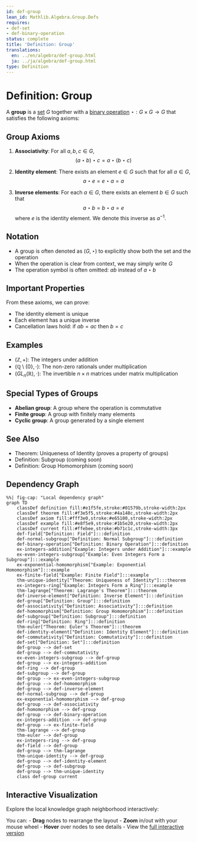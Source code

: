 ```yaml
---
id: def-group
lean_id: Mathlib.Algebra.Group.Defs
requires:
- def-set
- def-binary-operation
status: complete
title: 'Definition: Group'
translations:
  en: ../en/algebra/def-group.html
  ja: ../ja/algebra/def-group.html
type: Definition
---
```


# Definition: Group {#def-group}

A **group** is a [set](../logic-set-theory/def-set.qmd) $G$ together with a [binary operation](def-binary-operation.qmd) $\star: G \times G \to G$ that satisfies the following axioms:

## Group Axioms

1. **Associativity**: For all $a, b, c \in G$,
   $$(a \star b) \star c = a \star (b \star c)$$

2. **Identity element**: There exists an element $e \in G$ such that for all $a \in G$,
   $$a \star e = e \star a = a$$

3. **Inverse elements**: For each $a \in G$, there exists an element $b \in G$ such that
   $$a \star b = b \star a = e$$
   where $e$ is the identity element. We denote this inverse as $a^{-1}$.

## Notation

- A group is often denoted as $(G, \star)$ to explicitly show both the set and the operation
- When the operation is clear from context, we may simply write $G$
- The operation symbol is often omitted: $ab$ instead of $a \star b$

## Important Properties

From these axioms, we can prove:

- The identity element is unique
- Each element has a unique inverse
- Cancellation laws hold: if $ab = ac$ then $b = c$

## Examples

- $(\mathbb{Z}, +)$: The integers under addition
- $(\mathbb{Q} \setminus \{0\}, \cdot)$: The non-zero rationals under multiplication
- $(GL_n(\mathbb{R}), \cdot)$: The invertible $n \times n$ matrices under matrix multiplication

## Special Types of Groups

- **Abelian group**: A group where the operation is commutative
- **Finite group**: A group with finitely many elements
- **Cyclic group**: A group generated by a single element

## See Also

- Theorem: Uniqueness of Identity (proves a property of groups)
- Definition: Subgroup (coming soon)
- Definition: Group Homomorphism (coming soon)

## Dependency Graph

```mermaid
%%| fig-cap: "Local dependency graph"
graph TD
    classDef definition fill:#e1f5fe,stroke:#01579b,stroke-width:2px
    classDef theorem fill:#f3e5f5,stroke:#4a148c,stroke-width:2px
    classDef axiom fill:#fff3e0,stroke:#e65100,stroke-width:2px
    classDef example fill:#e8f5e9,stroke:#1b5e20,stroke-width:2px
    classDef current fill:#ffebee,stroke:#b71c1c,stroke-width:3px
    def-field["Definition: Field"]:::definition
    def-normal-subgroup["Definition: Normal Subgroup"]:::definition
    def-binary-operation["Definition: Binary Operation"]:::definition
    ex-integers-addition["Example: Integers under Addition"]:::example
    ex-even-integers-subgroup["Example: Even Integers Form a Subgroup"]:::example
    ex-exponential-homomorphism["Example: Exponential Homomorphism"]:::example
    ex-finite-field["Example: Finite Field"]:::example
    thm-unique-identity["Theorem: Uniqueness of Identity"]:::theorem
    ex-integers-ring["Example: Integers Form a Ring"]:::example
    thm-lagrange["Theorem: Lagrange's Theorem"]:::theorem
    def-inverse-element["Definition: Inverse Element"]:::definition
    def-group["Definition: Group"]:::definition
    def-associativity["Definition: Associativity"]:::definition
    def-homomorphism["Definition: Group Homomorphism"]:::definition
    def-subgroup["Definition: Subgroup"]:::definition
    def-ring["Definition: Ring"]:::definition
    thm-euler["Theorem: Euler's Theorem"]:::theorem
    def-identity-element["Definition: Identity Element"]:::definition
    def-commutativity["Definition: Commutativity"]:::definition
    def-set["Definition: Set"]:::definition
    def-group --> def-set
    def-group --> def-commutativity
    ex-even-integers-subgroup --> def-group
    def-group --> ex-integers-addition
    def-ring --> def-group
    def-subgroup --> def-group
    def-group --> ex-even-integers-subgroup
    def-group --> def-homomorphism
    def-group --> def-inverse-element
    def-normal-subgroup --> def-group
    ex-exponential-homomorphism --> def-group
    def-group --> def-associativity
    def-homomorphism --> def-group
    def-group --> def-binary-operation
    ex-integers-addition --> def-group
    def-group --> ex-finite-field
    thm-lagrange --> def-group
    thm-euler --> def-group
    ex-integers-ring --> def-group
    def-field --> def-group
    def-group --> thm-lagrange
    thm-unique-identity --> def-group
    def-group --> def-identity-element
    def-group --> def-subgroup
    def-group --> thm-unique-identity
    class def-group current
```

## Interactive Visualization

Explore the local knowledge graph neighborhood interactively:

::: {.graph-viz data-id="def-group" data-width="700" data-height="500"}
:::

You can:
- **Drag** nodes to rearrange the layout
- **Zoom** in/out with your mouse wheel
- **Hover** over nodes to see details
- View the [full interactive version](../../output/interactive/def-group.html){target="_blank"}
